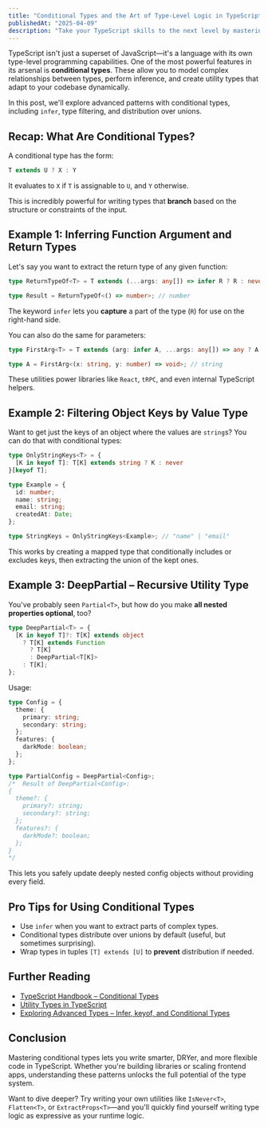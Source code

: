 ```yaml
---
title: "Conditional Types and the Art of Type-Level Logic in TypeScript"
publishedAt: "2025-04-09"
description: "Take your TypeScript skills to the next level by mastering conditional types, `infer`, and advanced type-level computation."
---
```


TypeScript isn't just a superset of JavaScript—it's a language with its own type-level programming capabilities. One of the most powerful features in its arsenal is **conditional types**. These allow you to model complex relationships between types, perform inference, and create utility types that adapt to your codebase dynamically.

In this post, we'll explore advanced patterns with conditional types, including `infer`, type filtering, and distribution over unions.


## Recap: What Are Conditional Types?

A conditional type has the form:

```ts
T extends U ? X : Y
```

It evaluates to `X` if `T` is assignable to `U`, and `Y` otherwise.

This is incredibly powerful for writing types that **branch** based on the structure or constraints of the input.


## Example 1: Inferring Function Argument and Return Types

Let's say you want to extract the return type of any given function:

```ts
type ReturnTypeOf<T> = T extends (...args: any[]) => infer R ? R : never;

type Result = ReturnTypeOf<() => number>; // number
```

The keyword `infer` lets you **capture** a part of the type (`R`) for use on the right-hand side.

You can also do the same for parameters:

```ts
type FirstArg<T> = T extends (arg: infer A, ...args: any[]) => any ? A : never;

type A = FirstArg<(x: string, y: number) => void>; // string
```

These utilities power libraries like `React`, `tRPC`, and even internal TypeScript helpers.


## Example 2: Filtering Object Keys by Value Type

Want to get just the keys of an object where the values are `string`s? You can do that with conditional types:

```ts
type OnlyStringKeys<T> = {
  [K in keyof T]: T[K] extends string ? K : never
}[keyof T];

type Example = {
  id: number;
  name: string;
  email: string;
  createdAt: Date;
};

type StringKeys = OnlyStringKeys<Example>; // "name" | "email"
```

This works by creating a mapped type that conditionally includes or excludes keys, then extracting the union of the kept ones.


## Example 3: DeepPartial – Recursive Utility Type

You've probably seen `Partial<T>`, but how do you make **all nested properties optional**, too?

```ts
type DeepPartial<T> = {
  [K in keyof T]?: T[K] extends object
    ? T[K] extends Function
      ? T[K]
      : DeepPartial<T[K]>
    : T[K];
};
```

Usage:

```ts
type Config = {
  theme: {
    primary: string;
    secondary: string;
  };
  features: {
    darkMode: boolean;
  };
};

type PartialConfig = DeepPartial<Config>;
/*  Result of DeepPartial<Config>:
{
  theme?: {
    primary?: string;
    secondary?: string;
  };
  features?: {
    darkMode?: boolean;
  };
}
*/
```

This lets you safely update deeply nested config objects without providing every field.


## Pro Tips for Using Conditional Types

- Use `infer` when you want to extract parts of complex types.
- Conditional types distribute over unions by default (useful, but sometimes surprising).
- Wrap types in tuples `[T] extends [U]` to **prevent** distribution if needed.


## Further Reading

- [TypeScript Handbook – Conditional Types](https://www.typescriptlang.org/docs/handbook/2/conditional-types.html)
- [Utility Types in TypeScript](https://www.typescriptlang.org/docs/handbook/utility-types.html)
- [Exploring Advanced Types – Infer, keyof, and Conditional Types](https://blog.logrocket.com/advanced-typescript-explained/)


## Conclusion

Mastering conditional types lets you write smarter, DRYer, and more flexible code in TypeScript. Whether you're building libraries or scaling frontend apps, understanding these patterns unlocks the full potential of the type system.

Want to dive deeper? Try writing your own utilities like `IsNever<T>`, `Flatten<T>`, or `ExtractProps<T>`—and you'll quickly find yourself writing type logic as expressive as your runtime logic.
